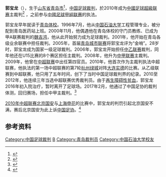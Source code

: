 {{infobox Football official
|                name = 郭宝龙
|               image = 
|            fullname = 
|         dateofbirth = {{birth date and age|1975|3|17}}
|         cityofbirth = [[山东省|山东省]][[青岛市|青岛市]]
|      countryofbirth = [[中华人民共和国|中华人民共和国]]
|         dateofdeath = 
|         cityofdeath = 
|      countryofdeath = 
|     otheroccupation = 
| years1               = 2006-2007
| league1              = [[中乙联赛|中乙联赛]]
| role1                = [[球證|球證]]
| years2               = 2008-2009
| league2              = [[中甲联赛|中甲联赛]]
| role2                = 球證
| years3               = 2010-2015
| league3              = [[中超联赛|中超联赛]]
| role3                = 球證
| years4               = 2017
| league4              = [[中甲联赛|中甲联赛]]
| role4                = 球證
| years5               = 2018-
| league5              = [[中超联赛|中超联赛]]
| role5                = 球證
|  internationalyears = 
|       confederation = 
|   internationalrole = 
}}

'''郭宝龙'''（{{bd|1975年|3月17日}}），生于[[山东省|山东省]][[青岛市|青岛市]]<ref>{{cite web|title=Referee profile of Baolong Guo|url=http://www.transfermarkt.de/de/guo/profil/schiedsrichter_6462.html|publisher=Transfermarkt|accessdate=2013-04-13|deadurl=yes|archiveurl=https://web.archive.org/web/20120706145546/http://www.transfermarkt.de/de/guo/profil/schiedsrichter_6462.html|archivedate=2012-07-06}}</ref>，[[中国|中国]][[足球裁判|足球裁判]]，於2010年成为[[中國足球超級联赛|中國足球超級联赛]]主裁判<ref>{{cite news|title=徐云龙遭担架员袭击 嫩哨郭宝龙里外不是人|url=http://sports.people.com.cn/GB/14410386.html|accessdate=2013-04-13|newspaper=人民网-《京华时报》|date=2011-04-18|archive-date=2013-04-21|archive-url=https://web.archive.org/web/20130421082940/http://sports.people.com.cn/GB/14410386.html|dead-url=no}}</ref> ，之前参与[[中國足球甲組联赛|中國足球甲組联赛]]的执法。

郭宝龙早年就读于[[青岛体校|青岛体校]]。1996年7月，他从[[中国石油大学|中国石油大学]]工程管理专业，被分配到青岛医药站上班。2000年11月，他偶遇他在青岛体校的守门员教练、已成为甲A联赛裁判的[[魏吉鸿|魏吉鸿]]，他从此开始努力成为足球裁判。2001年，他开始在青岛各级业余联赛中担任裁判。2005年，首届[[青岛城市联赛|青岛城市联赛]]将郭宝龙评为“金哨”。28岁时，郭宝龙成为国家一级足球裁判。2006年，郭宝龙开始担任[[中乙联赛|中乙联赛]]裁判，同年他还在U15比赛的8个赛区担任主裁判。2008年，他升为[[中甲联赛|中甲联赛]]主裁判。2009年，他曾在[[中超联赛|中超联赛]]中出任第四官员。2010年，他首次作为主裁判执法中超联赛，他执法的第一场中超联赛的第7轮[[杭州绿城|杭州绿城]]对阵[[大连实德|大连实德]]的比赛。从乙级联赛到中超联赛，他只用了五年时间，创下了当时中国足球裁判界的纪录。2010至2012年，他连续三年当选中超联赛优秀裁判员。由于[[再生障碍性贫血|再生障碍性贫血]]，郭宝龙2016年初入院治疗，暂时离开了足球场。2017年2月，他通过了中国足协的裁判体测，回归赛场，担任中甲主裁判。<ref>{{cite news |title=中甲赛场上的青岛哨 |url=http://wb.qdqss.cn/html/qdzb/20170403/qdzb235620.html |accessdate=2018-09-05 |work=青岛全搜索电子报 |date=2017-04-03 |archive-date=2018-09-05 |archive-url=https://web.archive.org/web/20180905175554/http://wb.qdqss.cn/html/qdzb/20170403/qdzb235620.html |dead-url=no }}</ref>

[[2010年中超联赛|2010年中超联赛]][[北京国安|北京国安]]与[[上海申花|上海申花]]的比赛中，郭宝龙的判罚引起北京国安不满，赛后北京国安为此上诉[[中国足协|中国足协]]。<ref>{{cite news|title=7黄1红郭宝龙激怒国安队 唯一进球唯一亮点|url=http://www.news365.com.cn/xwzx/tyxw/201009/t20100927_2838205.htm|accessdate=2013-04-13|newspaper=东方体育日报|date=2010-09-27}}{{dead link|date=2018-04 |bot=InternetArchiveBot |fix-attempted=yes }}</ref>

== 参考资料 ==
{{reflist}}

{{2013年中国足球联赛裁判}}
{{2014年中国足球联赛裁判}}
{{2015年中国足球联赛裁判}}
{{2017年中国足球联赛裁判}}
{{2018年中国足球联赛裁判}}

{{DEFAULTSORT:Guo Baolong}}

[[Category:中国足球裁判|Category:中国足球裁判]]
[[Category:郭姓|B]]
[[Category:青岛裁判员|Category:青岛裁判员]]
[[Category:中国石油大学校友|Category:中国石油大学校友]]